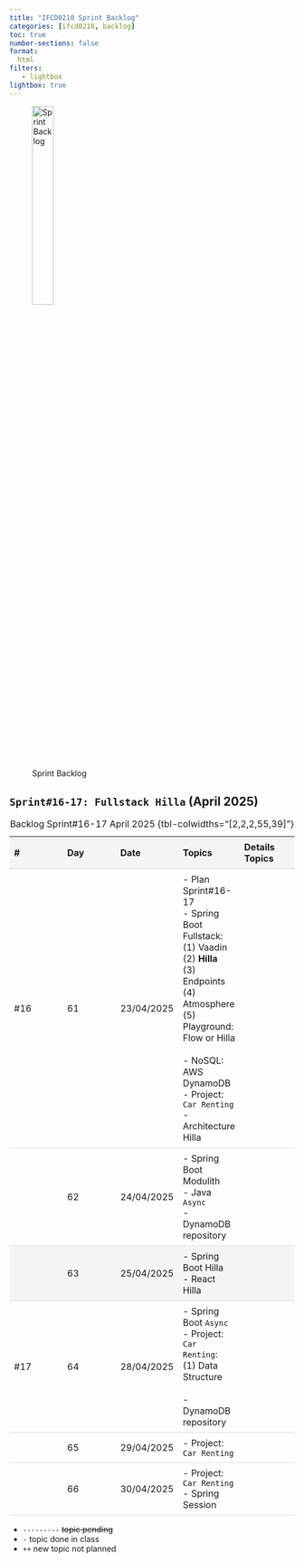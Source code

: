 ```yaml
---
title: "IFCD0210 Sprint Backlog"
categories: [ifcd0210, backlog]
toc: true
number-sections: false
format:
  html
filters:
   - lightbox
lightbox: true
---
```


<style>

.heatMap th { background:  #f4f4f4;}
tr:nth-child(3) {background-color: #f4f4f4;}
th, td {
  padding: 8px;
  text-align: left;
  border-bottom: 1px solid #ddd;
}

tr:hover {background-color:  #f4f4f4;}

</style>

![Sprint Backlog](/images/home/backlog.jpg){width="30%"}

<div class="heatMap">

::: {.column-page-right}


##  ``Sprint#16-17: Fullstack Hilla`` (April 2025)

| # | Day | Date | Topics |  Details Topics |
| -- | -- | -- | -- | -- |
| #16 | 61 | 23/04/2025 |  - Plan Sprint#16-17 </br>  - Spring Boot Fullstack: </br>  (1) Vaadin </br>  (2) **Hilla**   </br>  (3) Endpoints  </br>  (4) Atmosphere  </br> (5) Playground: Flow or Hilla </br> </br> - NoSQL: AWS DynamoDB   </br>  - Project: `Car Renting` </br> - Architecture Hilla  | |
| | 62 | 24/04/2025 | - Spring Boot Modulith </br>  - Java `Async` </br>  - DynamoDB repository  | |
| | 63 | 25/04/2025 | - Spring Boot Hilla </br>   - React Hilla  | |
| #17 | 64 | 28/04/2025 | - Spring Boot `Async` </br> - Project: `Car Renting`: </br> (1) Data Structure  </br> </br>  - DynamoDB repository | |
| | 65 | 29/04/2025 | - Project: `Car Renting` </br>  | |
| | 66 | 30/04/2025 | - Project: `Car Renting` </br> - Spring Session | |
: Backlog Sprint#16-17 April 2025 {tbl-colwidths="[2,2,2,55,39]"}
:::

</div>

::: {.callout-note}
- `---------` <s>topic pending</s>
- `-` topic done in class
- `++` new topic not planned
:::


